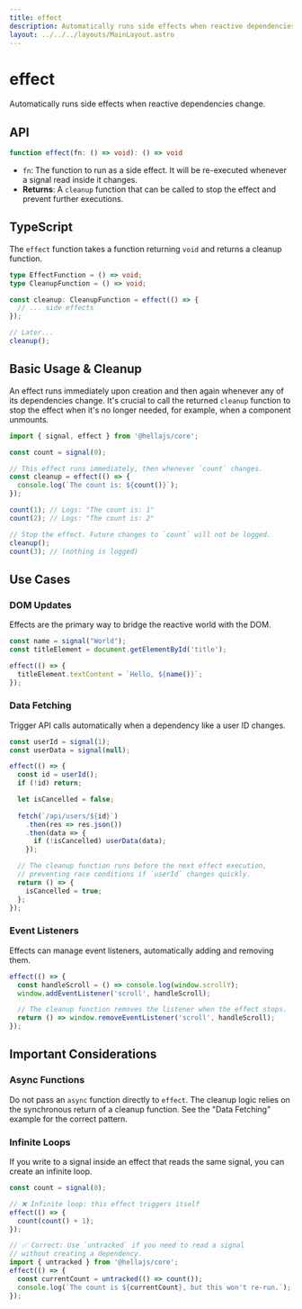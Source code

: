 ```yaml
---
title: effect
description: Automatically runs side effects when reactive dependencies change.
layout: ../../../layouts/MainLayout.astro
---
```


# effect

Automatically runs side effects when reactive dependencies change.

## API

```typescript
function effect(fn: () => void): () => void
```
- `fn`: The function to run as a side effect. It will be re-executed whenever a signal read inside it changes.
- **Returns**: A `cleanup` function that can be called to stop the effect and prevent further executions.

## TypeScript

The `effect` function takes a function returning `void` and returns a cleanup function.

```typescript
type EffectFunction = () => void;
type CleanupFunction = () => void;

const cleanup: CleanupFunction = effect(() => {
  // ... side effects
});

// Later...
cleanup();
```

## Basic Usage & Cleanup

An effect runs immediately upon creation and then again whenever any of its dependencies change. It's crucial to call the returned `cleanup` function to stop the effect when it's no longer needed, for example, when a component unmounts.

```typescript
import { signal, effect } from '@hellajs/core';

const count = signal(0);

// This effect runs immediately, then whenever `count` changes.
const cleanup = effect(() => {
  console.log(`The count is: ${count()}`);
});

count(1); // Logs: "The count is: 1"
count(2); // Logs: "The count is: 2"

// Stop the effect. Future changes to `count` will not be logged.
cleanup();
count(3); // (nothing is logged)
```

## Use Cases

### DOM Updates
Effects are the primary way to bridge the reactive world with the DOM.

```typescript
const name = signal("World");
const titleElement = document.getElementById('title');

effect(() => {
  titleElement.textContent = `Hello, ${name()}`;
});
```

### Data Fetching
Trigger API calls automatically when a dependency like a user ID changes.

```typescript
const userId = signal(1);
const userData = signal(null);

effect(() => {
  const id = userId();
  if (!id) return;

  let isCancelled = false;
  
  fetch(`/api/users/${id}`)
    .then(res => res.json())
    .then(data => {
      if (!isCancelled) userData(data);
    });

  // The cleanup function runs before the next effect execution,
  // preventing race conditions if `userId` changes quickly.
  return () => {
    isCancelled = true;
  };
});
```

### Event Listeners
Effects can manage event listeners, automatically adding and removing them.

```typescript
effect(() => {
  const handleScroll = () => console.log(window.scrollY);
  window.addEventListener('scroll', handleScroll);

  // The cleanup function removes the listener when the effect stops.
  return () => window.removeEventListener('scroll', handleScroll);
});
```

## Important Considerations

### Async Functions
Do not pass an `async` function directly to `effect`. The cleanup logic relies on the synchronous return of a cleanup function. See the "Data Fetching" example for the correct pattern.

### Infinite Loops
If you write to a signal inside an effect that reads the same signal, you can create an infinite loop.

```typescript
const count = signal(0);

// ❌ Infinite loop: this effect triggers itself
effect(() => {
  count(count() + 1);
});

// ✅ Correct: Use `untracked` if you need to read a signal
// without creating a dependency.
import { untracked } from '@hellajs/core';
effect(() => {
  const currentCount = untracked(() => count());
  console.log(`The count is ${currentCount}, but this won't re-run.`);
});
```
